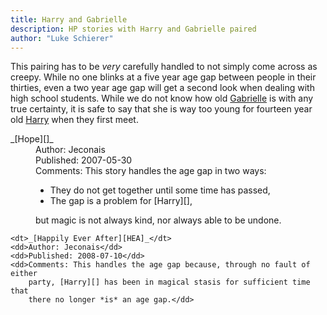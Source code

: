 ```yaml
---
title: Harry and Gabrielle
description: HP stories with Harry and Gabrielle paired
author: "Luke Schierer"
---
```


This pairing has to be *very* carefully handled to not simply come across as
creepy.  While no one blinks at a five year age gap between people in their
thirties, even a two year age gap will get a second look when dealing with high
school students.  While we do not know how old [Gabrielle][] is with any true
certainty, it is safe to say that she is way too young for fourteen year old
[Harry][] when they first meet.

[Harry]: </harrypedia/people/potter/harry_james>

[Gabrielle]: </harrypedia/people/delacour/gabrielle>

<dl>
    <dt>_[Hope][]_</dt>
    <dd>Author: Jeconais</dd>
    <dd>Published: 2007-05-30</dd>
    <dd>Comments: This story handles the age gap in two ways:<ul>
            <li>They do not get together until some time has passed,</li>
            <li>The gap is a problem for [Harry][],</li></ul> but magic is
        not always kind, nor always able to be undone.</dd>

    <dt>_[Happily Ever After][HEA]_</dt>
    <dd>Author: Jeconais</dd>
    <dd>Published: 2008-07-10</dd>
    <dd>Comments: This handles the age gap because, through no fault of either
        party, [Harry][] has been in magical stasis for sufficient time that
        there no longer *is* an age gap.</dd>
</dl>

[Hope]: <https://web.archive.org/web/20170308183611/http://jeconais.fanficauthors.net/Hope/index/>

[HEA]: <https://web.archive.org/web/20210620143920/https://jeconais.fanficauthors.net/Happily_Ever_After/index/>


